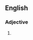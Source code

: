 ==English==

===Adjective===
{{head|en|adjective comparative form}}

# {{en-comparative of|bloodthirsty}}